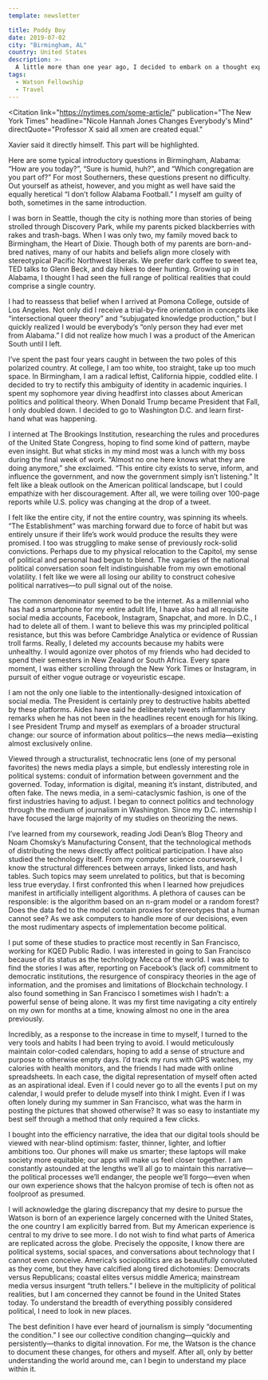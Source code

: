 ```yaml
---
template: newsletter

title: Poddy Boy
date: 2019-07-02
city: "Birmingham, AL"
country: United States
description: >-
  A little more than one year ago, I decided to embark on a thought experiment. I was going to plan a year-long, globe-spanning adventure where no one could tell me what to do. That thought experiment developed into pages of writing, hundreds of emails, a handful of gut-wrenching interviews, and now, the opportunity of a lifetime.
tags:
  - Watson Fellowship
  - Travel
---
```



<Citation
  link="https://nytimes.com/some-article/"
  publication="The New York Times"
  headline="Nicole Hannah Jones Changes Everybody's Mind"
  directQuote="Professor X said all xmen are created equal."
>
  Xavier said it directly himself. This part will be highlighted.
</Citation>

Here are some typical introductory questions in Birmingham, Alabama: “How are you today?”, “Sure is humid, huh?”, and “Which congregation are you part of?” For most Southerners, these questions present no difficulty. Out yourself as atheist, however, and you might as well have said the equally heretical “I don’t follow Alabama Football.” I myself am guilty of both, sometimes in the same introduction.

I was born in Seattle, though the city is nothing more than stories of being strolled through Discovery Park, while my parents picked blackberries with rakes and trash-bags. When I was only two, my family moved back to Birmingham, the Heart of Dixie. Though both of my parents are born-and-bred natives, many of our habits and beliefs align more closely with stereotypical Pacific Northwest liberals. We prefer dark coffee to sweet tea, TED talks to Glenn Beck, and day hikes to deer hunting. Growing up in Alabama, I thought I had seen the full range of political realities that could comprise a single country.

I had to reassess that belief when I arrived at Pomona College, outside of Los Angeles. Not only did I receive a trial-by-fire orientation in concepts like “intersectional queer theory” and “subjugated knowledge production,” but I quickly realized I would be everybody’s “only person they had ever met from Alabama.” I did not realize how much I was a product of the American South until I left.

I’ve spent the past four years caught in between the two poles of this polarized country. At college, I am too white, too straight, take up too much space. In Birmingham, I am a radical leftist, California hippie, coddled elite. I decided to try to rectify this ambiguity of identity in academic inquiries. I spent my sophomore year diving headfirst into classes about American politics and political theory. When Donald Trump became President that Fall, I only doubled down. I decided to go to Washington D.C. and learn first-hand what was happening.

I interned at The Brookings Institution, researching the rules and procedures of the United State Congress, hoping to find some kind of pattern, maybe even insight. But what sticks in my mind most was a lunch with my boss during the final week of work. “Almost no one here knows what they are doing anymore,” she exclaimed. “This entire city exists to serve, inform, and influence the government, and now the government simply isn’t listening.” It felt like a bleak outlook on the American political landscape, but I could empathize with her discouragement. After all, we were toiling over 100-page reports while U.S. policy was changing at the drop of a tweet.

I felt like the entire city, if not the entire country, was spinning its wheels. “The Establishment” was marching forward due to force of habit but was entirely unsure if their life’s work would produce the results they were promised. I too was struggling to make sense of previously rock-solid convictions. Perhaps due to my physical relocation to the Capitol, my sense of political and personal had begun to blend. The vagaries of the national political conversation soon felt indistinguishable from my own emotional volatility. I felt like we were all losing our ability to construct cohesive political narratives—to pull signal out of the noise.

The common denominator seemed to be the internet. As a millennial who has had a smartphone for my entire adult life, I have also had all requisite social media accounts, Facebook, Instagram, Snapchat, and more. In D.C., I had to delete all of them. I want to believe this was my principled political resistance, but this was before Cambridge Analytica or evidence of Russian troll farms. Really, I deleted my accounts because my habits were unhealthy. I would agonize over photos of my friends who had decided to spend their semesters in New Zealand or South Africa. Every spare moment, I was either scrolling through the New York Times or Instagram, in pursuit of either vogue outrage or voyeuristic escape.

I am not the only one liable to the intentionally-designed intoxication of social media. The President is certainly prey to destructive habits abetted by these platforms. Aides have said he deliberately tweets inflammatory remarks when he has not been in the headlines recent enough for his liking. I see President Trump and myself as exemplars of a broader structural change: our source of information about politics—the news media—existing almost exclusively online.

Viewed through a structuralist, technocratic lens (one of my personal favorites) the news media plays a simple, but endlessly interesting role in political systems: conduit of information between government and the governed. Today, information is digital, meaning it’s instant, distributed, and often fake. The news media, in a semi-cataclysmic fashion, is one of the first industries having to adjust. I began to connect politics and technology through the medium of journalism in Washington. Since my D.C. internship I have focused the large majority of my studies on theorizing the news.

I’ve learned from my coursework, reading Jodi Dean’s Blog Theory and Noam Chomsky’s Manufacturing Consent, that the technological methods of distributing the news directly affect political participation. I have also studied the technology itself. From my computer science coursework, I know the structural differences between arrays, linked lists, and hash tables. Such topics may seem unrelated to politics, but that is becoming less true everyday. I first confronted this when I learned how prejudices manifest in artificially intelligent algorithms. A plethora of causes can be responsible: is the algorithm based on an n-gram model or a random forest? Does the data fed to the model contain proxies for stereotypes that a human cannot see? As we ask computers to handle more of our decisions, even the most rudimentary aspects of implementation become political.

I put some of these studies to practice most recently in San Francisco, working for KQED Public Radio. I was interested in going to San Francisco because of its status as the technology Mecca of the world. I was able to find the stories I was after, reporting on Facebook’s (lack of) commitment to democratic institutions, the resurgence of conspiracy theories in the age of information, and the promises and limitations of Blockchain technology. I also found something in San Francisco I sometimes wish I hadn’t: a powerful sense of being alone. It was my first time navigating a city entirely on my own for months at a time, knowing almost no one in the area previously.

Incredibly, as a response to the increase in time to myself, I turned to the very tools and habits I had been trying to avoid. I would meticulously maintain color-coded calendars, hoping to add a sense of structure and purpose to otherwise empty days. I’d track my runs with GPS watches, my calories with health monitors, and the friends I had made with online spreadsheets.
In each case, the digital representation of myself often acted as an aspirational ideal. Even if I could never go to all the events I put on my calendar, I would prefer to delude myself into think I might. Even if I was often lonely during my summer in San Francisco, what was the harm in posting the pictures that showed otherwise? It was so easy to instantiate my best self through a method that only required a few clicks.

I bought into the efficiency narrative, the idea that our digital tools should be viewed with near-blind optimism: faster, thinner, lighter, and loftier ambitions too. Our phones will make us smarter; these laptops will make society more equitable; our apps will make us feel closer together. I am constantly astounded at the lengths we’ll all go to maintain this narrative—the political processes we’ll endanger, the people we’ll forgo—even when our own experience shows that the halcyon promise of tech is often not as foolproof as presumed.

I will acknowledge the glaring discrepancy that my desire to pursue the Watson is born of an experience largely concerned with the United States, the one country I am explicitly barred from. But my American experience is central to my drive to see more. I do not wish to find what parts of America are replicated across the globe. Precisely the opposite, I know there are political systems, social spaces, and conversations about technology that I cannot even conceive. America’s sociopolitics are as beautifully convoluted as they come, but they have calcified along tired dichotomies: Democrats versus Republicans; coastal elites versus middle America; mainstream media versus insurgent “truth tellers.” I believe in the multiplicity of political realities, but I am concerned they cannot be found in the United States today. To understand the breadth of everything possibly considered political, I need to look in new places.

The best definition I have ever heard of journalism is simply “documenting the condition.” I see our collective condition changing—quickly and persistently—thanks to digital innovation. For me, the Watson is the chance to document these changes, for others and myself. After all, only by better understanding the world around me, can I begin to understand my place within it.
